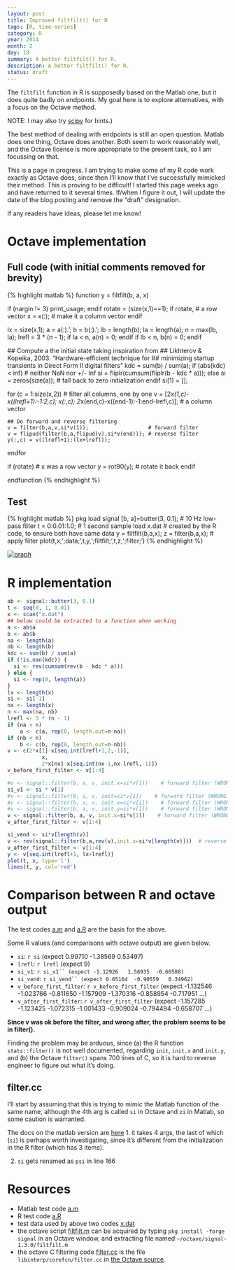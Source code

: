 ```yaml
---
layout: post
title: Improved filtfilt() for R
tags: [R, time-series]
category: R
year: 2014
month: 2
day: 18
summary: A better filtfilt() for R.
description: A better filtfilt() for R.
status: draft
---
```

The ``filtfilt`` function in R is supposedly based on the Matlab one, but it does quite badly on endpoints.  My goal here is to explore alternatives, with a focus on the Octave method.

NOTE: I may also try [scipy](http://wiki.scipy.org/Cookbook/FiltFilt) for hints.)

The best method of dealing with endpoints is still an open question.  Matlab does one thing, Octave does another.  Both seem to work reasonably well, and the Octave license is more appropriate to the present task, so I am focussing on that.

This is a page in progress.  I am trying to make some of my R code work exactly as Octave does, since then I'll know that I've successfully mimicked their method.  This is proving to be difficult!  I started this page weeks ago and have returned to it several times.  If/when I figure it out, I will update the date of the blog posting and remove the "draft" designation.

If any readers have ideas, please let me know!


# Octave implementation

## Full code (with initial comments removed for brevity)

{% highlight matlab %}
function y = filtfilt(b, a, x)

  if (nargin != 3)
    print_usage;
  endif
  rotate = (size(x,1)==1);
  if rotate,                    # a row vector
    x = x(:);                   # make it a column vector
  endif

  lx = size(x,1);
  a = a(:).';
  b = b(:).';
  lb = length(b);
  la = length(a);
  n = max(lb, la);
  lrefl = 3 * (n - 1);
  if la < n, a(n) = 0; endif
  if lb < n, b(n) = 0; endif

  ## Compute a the initial state taking inspiration from
  ## Likhterov & Kopeika, 2003. "Hardware-efficient technique for
  ##     minimizing startup transients in Direct Form II digital filters"
  kdc = sum(b) / sum(a);
  if (abs(kdc) < inf) # neither NaN nor +/- Inf
    si = fliplr(cumsum(fliplr(b - kdc * a)));
  else
    si = zeros(size(a)); # fall back to zero initialization
  endif
  si(1) = [];

  for (c = 1:size(x,2)) # filter all columns, one by one
    v = [2*x(1,c)-x((lrefl+1):-1:2,c); x(:,c);
         2*x(end,c)-x((end-1):-1:end-lrefl,c)]; # a column vector

    ## Do forward and reverse filtering
    v = filter(b,a,v,si*v(1));                   # forward filter
    v = flipud(filter(b,a,flipud(v),si*v(end))); # reverse filter
    y(:,c) = v((lrefl+1):(lx+lrefl));
  endfor

  if (rotate)                   # x was a row vector
    y = rot90(y);               # rotate it back
  endif

endfunction
{% endhighlight %}


## Test

{% highlight matlab %}
pkg load signal
[b, a]=butter(3, 0.1);                  # 10 Hz low-pass filter
t = 0:0.01:1.0;                         # 1 second sample
load x.dat # created by the R code, to ensure both have same data
y = filtfilt(b,a,x); z = filter(b,a,x); # apply filter
plot(t,x,';data;',t,y,';filtfilt;',t,z,';filter;')
{% endhighlight %}



[![graph]({{ site.url }}/assets/2014-02-19-filtfilt_octave-thumbnail.png)]({{ site.url }}/assets/2014-02-19-filtfilt_octave.png)

# R implementation

```r
ab <- signal::butter(3, 0.1)
t <- seq(0, 1, 0.01)
x <- scan("x.dat")
## below could be extracted to a function when working
a <- ab$a
b <- ab$b
na <- length(a)
nb <- length(b)
kdc <- sum(b) / sum(a)
if (!is.nan(kdc)) {
  si <- rev(cumsum(rev(b - kdc * a)))
} else {
  si <- rep(0, length(a))
}
lx <- length(x)
si <- si[-1]
nx <- length(x)
n <- max(na, nb)
lrefl <- 3 * (n - 1)
if (na < n)
    a <- c(a, rep(0, length.out=n-na))
if (nb < n)
    b <- c(b, rep(0, length.out=n-nb))
v <- c(2*x[1]-x[seq.int(lrefl+1,2,-1)],
           x,
           2*x[nx]-x[seq.int(nx-1,nx-lrefl,-1)])
v_before_first_filter <- v[1:4]

#v <- signal::filter(b, a, v, init.x=si*v[1])    # forward filter (WRONG OUTPUT)
si_v1 <- si * v[1]
#v <- signal::filter(b, a, v, init=si*v[1])    # forward filter (WRONG OUTPUT)
#v <- signal::filter(b, a, v, init.x=si*v[1])    # forward filter (WRONG OUTPUT)
#v <- signal::filter(b, a, v, init.y=si*v[1])    # forward filter (WRONG OUTPUT)
v <- signal::filter(b, a, v, init.x=si*v[1])    # forward filter (WRONG OUTPUT)
v_after_first_filter <- v[1:4]

si_vend <- si*v[length(v)]
v <- rev(signal::filter(b,a,rev(v),init.x=si*v[length(v)]))  # reverse filter
v_after_first_filter <- v[1:4]
y <- v[seq.int(lrefl+1, lx+lrefl)]
plot(t, x, type='l')
lines(t, y, col='red')

```

# Comparison between R and octave output

The test codes [a.m]({{ site.url }}/assets/a_m.html) and [a.R]({{ site.url }}/assets/a_R.html) are the basis for the above.

Some R values (and comparisons with octave output) are given below.

* ``si``: `r si` (expect 0.99710  -1.38569   0.53497)
* ``lrefl``: `r lrefl` (expect 9)
* ``si_v1``: `r si_v1`` (expect -1.12926   1.56935  -0.60588)`
* ``si_vend``: `r si_vend`` (expect 0.65164  -0.90559   0.34962)`
* ``v_before_first_filter``: `r v_before_first_filter` (expect -1.132546  -1.023766  -0.811650  -1.157909  -1.370316  -0.858954  -0.717951  ...)
* ``v_after_first_filter``: `r v_after_first_filter` (expect -1.157285  -1.123425  -1.072315  -1.001433  -0.909024  -0.794494  -0.658707 ...)

**Since v was ok before the filter, and wrong after, the problem seems to be in filter().**

Finding the problem may be arduous, since (a) the R function ``stats::filter()`` is not well documented, regarding ``init``, ``init.x`` and ``init.y``, and (b) the Octave ``filter()`` spans 700 lines of C, so it is hard to reverse engineer to figure out what it's doing.



## filter.cc

I'll start by assuming that this is trying to mimic the Matlab function of the same name, although the 4th arg is called ``si`` in Octave and ``zi`` in Matlab, so some caution is warranted.

The docs on the matlab version are [here](http://www.mathworks.com/help/matlab/ref/filter.html)
1. it takes 4 args, the last of which (``si``) is perhaps worth investigating, since it's different from the initialization in the R filter (which has 3 items).

2. ``si`` gets renamed as ``psi`` in line 166


# Resources
* Matlab test code [a.m]({{ site.url }}/assets/a_m.html)
* R test code [a.R]({{ site.url }}/assets/a_R.html)
* test data used by above two codes [x.dat]({{ site.url }}/assets/x.dat)
* the octave script [filtfilt.m]({{ site.url }}/assets/filtfilt_m.html)  can be acquired by typing ``pkg install -forge signal`` in an Octave window, and extracting file named ``~/octave/signal-1.3.0/filtfilt.m``
* the octave C filtering code [filter.cc]({{ site.url }}/assets/filter_cc.html) is the file ``libinterp/corefcn/filter.cc`` in [the Octave source](http://www.gnu.org/software/octave/download.html).

